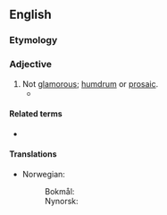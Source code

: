 ==English==

===Etymology===
{{prefix|un|glamorous|lang=en}}

===Adjective===
{{en-adj}}

# Not [[glamorous]]; [[humdrum]] or [[prosaic]].
#* {{quote-journal|author=Neil Hegarty|title=Hidden City: Adventures and Explorations in Dublin by Karl Whitney, review: 'a necessary corrective' &#91;print version: Re-Joycing in Dublin, p.&nbsp;R25&#93;|url=http://www.telegraph.co.uk/culture/books/bookreviews/11047906/Hidden-City-Adventures-and-Explorations-in-Dublin-by-Karl-Whitney-review-a-necessary-corrective.html|work={{w|The Daily Telegraph}} (Review)|date=23 August 2014|passage=Whitney is absorbed especially by Dublin's '''unglamorous''' interstitial zones: the new housing estates and labyrinths of roads, watercourses and railways where the city peters into its commuter belt.}}

====Related terms====
* {{l|en|unglamorously}}

====Translations====
{{trans-top|not glamorous}}
* Norwegian:
*: Bokmål: {{t|nb|uglamorøs}}
*: Nynorsk: {{t|nn|uglamorøs}}
{{trans-mid}}
{{trans-bottom}}
